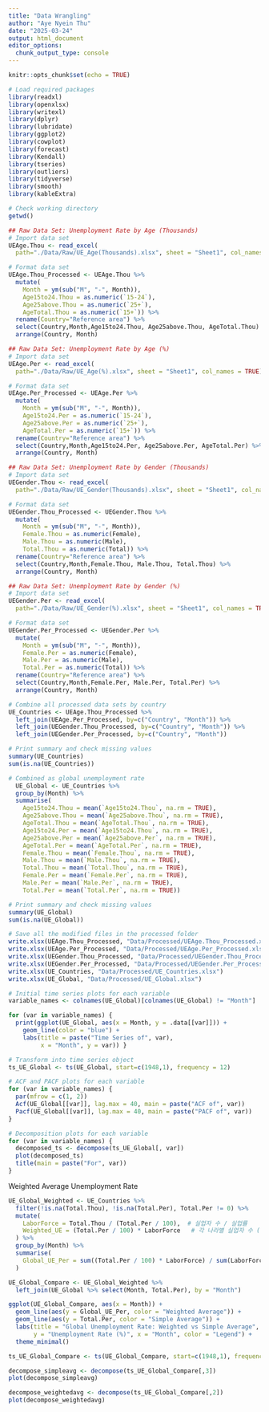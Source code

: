 ```yaml
---
title: "Data Wrangling"
author: "Aye Nyein Thu"
date: "2025-03-24"
output: html_document
editor_options: 
  chunk_output_type: console
---
```


```r
knitr::opts_chunk$set(echo = TRUE)
```

```r
# Load required packages
library(readxl)
library(openxlsx)
library(writexl)
library(dplyr)
library(lubridate)
library(ggplot2)
library(cowplot)
library(forecast)  
library(Kendall)
library(tseries)
library(outliers)
library(tidyverse)
library(smooth)
library(kableExtra)

# Check working directory
getwd()
```

```r
## Raw Data Set: Unemployment Rate by Age (Thousands)
# Import data set
UEAge.Thou <- read_excel(
  path="./Data/Raw/UE_Age(Thousands).xlsx", sheet = "Sheet1", col_names = TRUE)

# Format data set
UEAge.Thou_Processed <- UEAge.Thou %>%
  mutate(
    Month = ym(sub("M", "-", Month)), 
    Age15to24.Thou = as.numeric(`15-24`), 
    Age25above.Thou = as.numeric(`25+`),   
    AgeTotal.Thou = as.numeric(`15+`)) %>% 
  rename(Country="Reference area") %>% 
  select(Country,Month,Age15to24.Thou, Age25above.Thou, AgeTotal.Thou) %>% 
  arrange(Country, Month)

## Raw Data Set: Unemployment Rate by Age (%)
# Import data set
UEAge.Per <- read_excel(
  path="./Data/Raw/UE_Age(%).xlsx", sheet = "Sheet1", col_names = TRUE)

# Format data set
UEAge.Per_Processed <- UEAge.Per %>%
  mutate(
    Month = ym(sub("M", "-", Month)), 
    Age15to24.Per = as.numeric(`15-24`), 
    Age25above.Per = as.numeric(`25+`),   
    AgeTotal.Per = as.numeric(`15+`)) %>% 
  rename(Country="Reference area") %>% 
  select(Country,Month,Age15to24.Per, Age25above.Per, AgeTotal.Per) %>% 
  arrange(Country, Month)

## Raw Data Set: Unemployment Rate by Gender (Thousands)
# Import data set
UEGender.Thou <- read_excel(
  path="./Data/Raw/UE_Gender(Thousands).xlsx", sheet = "Sheet1", col_names = TRUE)

# Format data set
UEGender.Thou_Processed <- UEGender.Thou %>%
  mutate(
    Month = ym(sub("M", "-", Month)), 
    Female.Thou = as.numeric(Female), 
    Male.Thou = as.numeric(Male),   
    Total.Thou = as.numeric(Total)) %>% 
  rename(Country="Reference area") %>% 
  select(Country,Month,Female.Thou, Male.Thou, Total.Thou) %>% 
  arrange(Country, Month)

## Raw Data Set: Unemployment Rate by Gender (%)
# Import data set
UEGender.Per <- read_excel(
  path="./Data/Raw/UE_Gender(%).xlsx", sheet = "Sheet1", col_names = TRUE)

# Format data set
UEGender.Per_Processed <- UEGender.Per %>%
  mutate(
    Month = ym(sub("M", "-", Month)), 
    Female.Per = as.numeric(Female), 
    Male.Per = as.numeric(Male),   
    Total.Per = as.numeric(Total)) %>% 
  rename(Country="Reference area") %>% 
  select(Country,Month,Female.Per, Male.Per, Total.Per) %>% 
  arrange(Country, Month)
```

```r
# Combine all processed data sets by country
UE_Countries <- UEAge.Thou_Processed %>% 
  left_join(UEAge.Per_Processed, by=c("Country", "Month")) %>% 
  left_join(UEGender.Thou_Processed, by=c("Country", "Month")) %>% 
  left_join(UEGender.Per_Processed, by=c("Country", "Month"))

# Print summary and check missing values
summary(UE_Countries)
sum(is.na(UE_Countries))

# Combined as global unemployment rate
  UE_Global <- UE_Countries %>%
  group_by(Month) %>%
  summarise(
    Age15to24.Thou = mean(`Age15to24.Thou`, na.rm = TRUE),
    Age25above.Thou = mean(`Age25above.Thou`, na.rm = TRUE), 
    AgeTotal.Thou = mean(`AgeTotal.Thou`, na.rm = TRUE), 
    Age15to24.Per = mean(`Age15to24.Thou`, na.rm = TRUE),
    Age25above.Per = mean(`Age25above.Per`, na.rm = TRUE), 
    AgeTotal.Per = mean(`AgeTotal.Per`, na.rm = TRUE), 
    Female.Thou = mean(`Female.Thou`, na.rm = TRUE),
    Male.Thou = mean(`Male.Thou`, na.rm = TRUE),
    Total.Thou = mean(`Total.Thou`, na.rm = TRUE),
    Female.Per = mean(`Female.Per`, na.rm = TRUE),
    Male.Per = mean(`Male.Per`, na.rm = TRUE),
    Total.Per = mean(`Total.Per`, na.rm = TRUE))

# Print summary and check missing values
summary(UE_Global)
sum(is.na(UE_Global))
```

```r
# Save all the modified files in the processed folder 
write.xlsx(UEAge.Thou_Processed, "Data/Processed/UEAge.Thou_Processed.xlsx")
write.xlsx(UEAge.Per_Processed, "Data/Processed/UEAge.Per_Processed.xlsx")
write.xlsx(UEGender.Thou_Processed, "Data/Processed/UEGender.Thou_Processed.xlsx")
write.xlsx(UEGender.Per_Processed, "Data/Processed/UEGender.Per_Processed.xlsx")
write.xlsx(UE_Countries, "Data/Processed/UE_Countries.xlsx")
write.xlsx(UE_Global, "Data/Processed/UE_Global.xlsx")
```

```r
# Initial time series plots for each variable
variable_names <- colnames(UE_Global)[colnames(UE_Global) != "Month"]

for (var in variable_names) {
  print(ggplot(UE_Global, aes(x = Month, y = .data[[var]])) +
    geom_line(color = "blue") +
    labs(title = paste("Time Series of", var),
         x = "Month", y = var)) }

# Transform into time series object
ts_UE_Global <- ts(UE_Global, start=c(1948,1), frequency = 12)

# ACF and PACF plots for each variable
for (var in variable_names) {
  par(mfrow = c(1, 2)) 
  Acf(UE_Global[[var]], lag.max = 40, main = paste("ACF of", var))
  Pacf(UE_Global[[var]], lag.max = 40, main = paste("PACF of", var))
}

# Decomposition plots for each variable 
for (var in variable_names) {
  decomposed_ts <- decompose(ts_UE_Global[, var]) 
  plot(decomposed_ts)  
  title(main = paste("For", var)) 
}

```



Weighted Average Unemployment Rate
```r
UE_Global_Weighted <- UE_Countries %>%
  filter(!is.na(Total.Thou), !is.na(Total.Per), Total.Per != 0) %>%
  mutate(
    LaborForce = Total.Thou / (Total.Per / 100),  # 실업자 수 / 실업률
    Weighted_UE = (Total.Per / 100) * LaborForce   # 각 나라별 실업자 수 (확인용)
  ) %>%
  group_by(Month) %>%
  summarise(
    Global_UE_Per = sum((Total.Per / 100) * LaborForce) / sum(LaborForce) * 100
  )

UE_Global_Compare <- UE_Global_Weighted %>%
  left_join(UE_Global %>% select(Month, Total.Per), by = "Month")

ggplot(UE_Global_Compare, aes(x = Month)) +
  geom_line(aes(y = Global_UE_Per, color = "Weighted Average")) +
  geom_line(aes(y = Total.Per, color = "Simple Average")) +
  labs(title = "Global Unemployment Rate: Weighted vs Simple Average",
       y = "Unemployment Rate (%)", x = "Month", color = "Legend") +
  theme_minimal()

ts_UE_Global_Compare <- ts(UE_Global_Compare, start=c(1948,1), frequency = 12)

decompose_simpleavg <- decompose(ts_UE_Global_Compare[,3])
plot(decompose_simpleavg)

decompose_weightedavg <- decompose(ts_UE_Global_Compare[,2])
plot(decompose_weightedavg)

```

